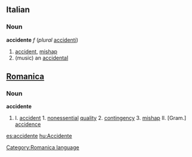 ==Italian==
===Noun===
'''accidente''' ''f'' (''plural'' [[accidenti]])
# [[accident]], [[mishap]]
# (music) an [[accidental]]

==[[Romanica]]==
[[Category:Romanica language]]
===Noun===
<b>accidente</b>
#I. [[accident]] 1. [[nonessential]] [[quality]] 2. [[contingency]] 3. [[mishap]] II. [Gram.] [[accidence]]

[[es:accidente]]
[[hu:Accidente]]